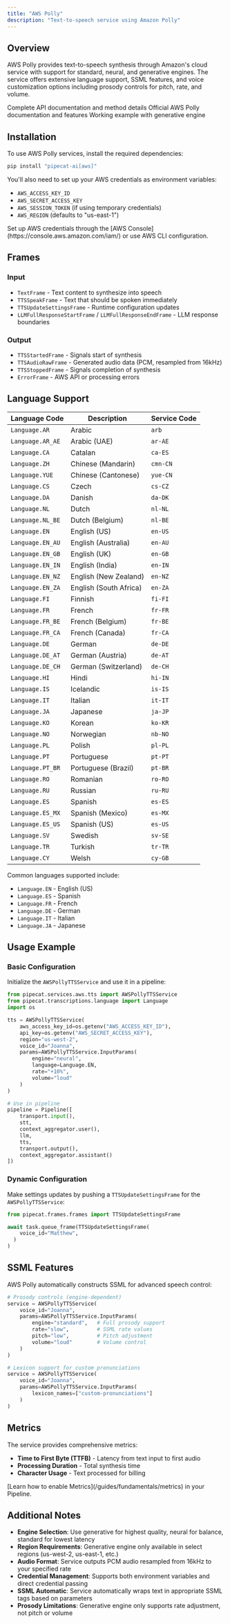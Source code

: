 ```yaml
---
title: "AWS Polly"
description: "Text-to-speech service using Amazon Polly"
---
```


## Overview

AWS Polly provides text-to-speech synthesis through Amazon's cloud service with support for standard, neural, and generative engines. The service offers extensive language support, SSML features, and voice customization options including prosody controls for pitch, rate, and volume.

<CardGroup cols={3}>
  <Card
    title="API Reference"
    icon="code"
    href="https://reference-server.pipecat.ai/en/latest/api/pipecat.services.aws.tts.html"
  >
    Complete API documentation and method details
  </Card>
  <Card
    title="AWS Polly Docs"
    icon="book"
    href="https://docs.aws.amazon.com/polly/"
  >
    Official AWS Polly documentation and features
  </Card>
  <Card
    title="Example Code"
    icon="play"
    href="https://github.com/pipecat-ai/pipecat/blob/main/examples/foundational/07m-interruptible-aws.py"
  >
    Working example with generative engine
  </Card>
</CardGroup>

## Installation

To use AWS Polly services, install the required dependencies:

```bash
pip install "pipecat-ai[aws]"
```

You'll also need to set up your AWS credentials as environment variables:

- `AWS_ACCESS_KEY_ID`
- `AWS_SECRET_ACCESS_KEY`
- `AWS_SESSION_TOKEN` (if using temporary credentials)
- `AWS_REGION` (defaults to "us-east-1")

<Tip>
  Set up AWS credentials through the [AWS
  Console](https://console.aws.amazon.com/iam/) or use AWS CLI configuration.
</Tip>

## Frames

### Input

- `TextFrame` - Text content to synthesize into speech
- `TTSSpeakFrame` - Text that should be spoken immediately
- `TTSUpdateSettingsFrame` - Runtime configuration updates
- `LLMFullResponseStartFrame` / `LLMFullResponseEndFrame` - LLM response boundaries

### Output

- `TTSStartedFrame` - Signals start of synthesis
- `TTSAudioRawFrame` - Generated audio data (PCM, resampled from 16kHz)
- `TTSStoppedFrame` - Signals completion of synthesis
- `ErrorFrame` - AWS API or processing errors

## Language Support

<Accordion title="View All Supported Languages">
  
| Language Code | Description | Service Code |
|---------------|-------------|--------------|
| `Language.AR` | Arabic | `arb` |
| `Language.AR_AE` | Arabic (UAE) | `ar-AE` |
| `Language.CA` | Catalan | `ca-ES` |
| `Language.ZH` | Chinese (Mandarin) | `cmn-CN` |
| `Language.YUE` | Chinese (Cantonese) | `yue-CN` |
| `Language.CS` | Czech | `cs-CZ` |
| `Language.DA` | Danish | `da-DK` |
| `Language.NL` | Dutch | `nl-NL` |
| `Language.NL_BE` | Dutch (Belgium) | `nl-BE` |
| `Language.EN` | English (US) | `en-US` |
| `Language.EN_AU` | English (Australia) | `en-AU` |
| `Language.EN_GB` | English (UK) | `en-GB` |
| `Language.EN_IN` | English (India) | `en-IN` |
| `Language.EN_NZ` | English (New Zealand) | `en-NZ` |
| `Language.EN_ZA` | English (South Africa) | `en-ZA` |
| `Language.FI` | Finnish | `fi-FI` |
| `Language.FR` | French | `fr-FR` |
| `Language.FR_BE` | French (Belgium) | `fr-BE` |
| `Language.FR_CA` | French (Canada) | `fr-CA` |
| `Language.DE` | German | `de-DE` |
| `Language.DE_AT` | German (Austria) | `de-AT` |
| `Language.DE_CH` | German (Switzerland) | `de-CH` |
| `Language.HI` | Hindi | `hi-IN` |
| `Language.IS` | Icelandic | `is-IS` |
| `Language.IT` | Italian | `it-IT` |
| `Language.JA` | Japanese | `ja-JP` |
| `Language.KO` | Korean | `ko-KR` |
| `Language.NO` | Norwegian | `nb-NO` |
| `Language.PL` | Polish | `pl-PL` |
| `Language.PT` | Portuguese | `pt-PT` |
| `Language.PT_BR` | Portuguese (Brazil) | `pt-BR` |
| `Language.RO` | Romanian | `ro-RO` |
| `Language.RU` | Russian | `ru-RU` |
| `Language.ES` | Spanish | `es-ES` |
| `Language.ES_MX` | Spanish (Mexico) | `es-MX` |
| `Language.ES_US` | Spanish (US) | `es-US` |
| `Language.SV` | Swedish | `sv-SE` |
| `Language.TR` | Turkish | `tr-TR` |
| `Language.CY` | Welsh | `cy-GB` |

</Accordion>

Common languages supported include:

- `Language.EN` - English (US)
- `Language.ES` - Spanish
- `Language.FR` - French
- `Language.DE` - German
- `Language.IT` - Italian
- `Language.JA` - Japanese

## Usage Example

### Basic Configuration

Initialize the `AWSPollyTTSService` and use it in a pipeline:

```python
from pipecat.services.aws.tts import AWSPollyTTSService
from pipecat.transcriptions.language import Language
import os

tts = AWSPollyTTSService(
    aws_access_key_id=os.getenv("AWS_ACCESS_KEY_ID"),
    api_key=os.getenv("AWS_SECRET_ACCESS_KEY"),
    region="us-west-2",
    voice_id="Joanna",
    params=AWSPollyTTSService.InputParams(
        engine="neural",
        language=Language.EN,
        rate="+10%",
        volume="loud"
    )
)

# Use in pipeline
pipeline = Pipeline([
    transport.input(),
    stt,
    context_aggregator.user(),
    llm,
    tts,
    transport.output(),
    context_aggregator.assistant()
])
```

### Dynamic Configuration

Make settings updates by pushing a `TTSUpdateSettingsFrame` for the `AWSPollyTTSService`:

```python
from pipecat.frames.frames import TTSUpdateSettingsFrame

await task.queue_frame(TTSUpdateSettingsFrame(
    voice_id="Matthew",
  )
)
```

## SSML Features

AWS Polly automatically constructs SSML for advanced speech control:

```python
# Prosody controls (engine-dependent)
service = AWSPollyTTSService(
    voice_id="Joanna",
    params=AWSPollyTTSService.InputParams(
        engine="standard",   # Full prosody support
        rate="slow",         # SSML rate values
        pitch="low",         # Pitch adjustment
        volume="loud"        # Volume control
    )
)

# Lexicon support for custom pronunciations
service = AWSPollyTTSService(
    voice_id="Joanna",
    params=AWSPollyTTSService.InputParams(
        lexicon_names=["custom-pronunciations"]
    )
)
```

## Metrics

The service provides comprehensive metrics:

- **Time to First Byte (TTFB)** - Latency from text input to first audio
- **Processing Duration** - Total synthesis time
- **Character Usage** - Text processed for billing

<Info>
  [Learn how to enable Metrics](/guides/fundamentals/metrics) in your Pipeline.
</Info>

## Additional Notes

- **Engine Selection**: Use generative for highest quality, neural for balance, standard for lowest latency
- **Region Requirements**: Generative engine only available in select regions (us-west-2, us-east-1, etc.)
- **Audio Format**: Service outputs PCM audio resampled from 16kHz to your specified rate
- **Credential Management**: Supports both environment variables and direct credential passing
- **SSML Automatic**: Service automatically wraps text in appropriate SSML tags based on parameters
- **Prosody Limitations**: Generative engine only supports rate adjustment, not pitch or volume
